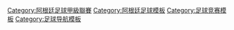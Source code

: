 {{Navbox
| name = 阿根廷足球甲级联赛球队
| title = [[阿根廷足球甲级联赛]]參賽球隊
| listclass = hlist
| list1 =
*[[独立竞技俱乐部|-{zh-hans:独立竞技; zh-hk:獨立隊;}-]]
* [[戈多伊克鲁斯体育俱乐部|-{zh-hans:戈多伊克鲁斯; zh-hk:葛度爾古斯;}-]]
*[[拉普拉塔大学生|-{zh-hans:拉普拉塔大学生; zh-hk:學生隊;}-]]
*[[班菲尔德竞技俱乐部|-{zh-hans:班菲尔德; zh-hk:班菲特;}-]]
*[[萨斯菲尔德足球俱乐部|-{zh-hans:萨斯菲尔德; zh-hk:沙士菲;}-]]
*[[阿根廷青年|-{zh-hans:阿根廷青年; zh-hk:小阿根廷人;}-]]
*[[老虎竞技俱乐部|老虎競技]]
*[[颶風體育會|-{zh-hans:飓风竞技; zh-hk:颶風隊;}-]]
*[[纽韦尔老男孩|-{zh-hans:纽韦尔老男孩; zh-hk:紐維爾舊生;}-]]
*[[科隆竞技俱乐部|-{zh-hans:科隆; zh-hk:高隆;}-]]
*[[拉努斯竞技俱乐部|-{zh-hans:拉努斯; zh-hk:拉魯斯;}-]]
*[[萨兰迪阿森纳|-{zh-hans:萨兰迪阿森纳; zh-hk:沙蘭迪兵工廠;}-]]
*[[拉普拉塔体操击剑俱乐部|-{zh-hans:体操击剑队; zh-hant:拉普體操;}-]]
*[[阿韦亚内达竞赛俱乐部|競賽會]]
*[[河床體育會|河床]]
*[[小保加體育會|-{zh-hans:博卡青年; zh-hk:小保加;}-]]
*[[圣洛伦索竞技|-{zh-hans:圣洛伦索; zh-hk:聖羅倫素;}-]]
*[[查卡瑞塔青年|-{zh-hans:查卡瑞塔青年; zh-hk:小農夫;}-]]
*[[罗萨里奥中央|-{zh-hans:罗萨里奥中央; zh-hk:羅沙里奧中央;}-]]
*[[图库曼竞技俱乐部|-{zh-hans:图库曼竞技; zh-hk:圖庫曼體育會;}-]]
*[[泰拿尼斯體育會|泰拿尼斯]]

}}<noinclude>
[[Category:阿根廷足球甲級聯賽]]
[[Category:阿根廷足球模板]]
[[Category:足球竞赛模板]]
[[Category:足球导航模板]]
</noinclude>